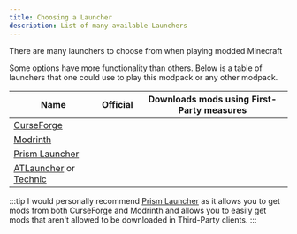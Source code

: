 ```yaml
---
title: Choosing a Launcher
description: List of many available Launchers
---
```



There are many launchers to choose from when playing modded Minecraft

Some options have more functionality than others. Below is a table of launchers that one could use to play this modpack or any other modpack.

| Name                                                                                                     | Official                                                 | Downloads mods using First-Party measures                |
| -------------------------------------------------------------------------------------------------------- | -------------------------------------------------------- | -------------------------------------------------------- |
| [CurseForge](https://www.curseforge.com/download/app) <Icon name="simple-icons:curseforge" size="2em" /> | <Icon name="twemoji:check-box-with-check" size="2rem" /> | <Icon name="twemoji:check-box-with-check" size="2rem" /> |
| [Modrinth](https://modrinth.com/app) <Icon name="simple-icons:modrinth" size="2em" />                    | <Icon name="twemoji:check-box-with-check" size="2rem" /> | <Icon name="twemoji:check-box-with-check" size="2rem" /> |
| [Prism Launcher](https://github.com/PrismLauncher/PrismLauncher)                                         | <Icon name="twemoji:cross-mark" size="2rem" />           | <Icon name="twemoji:cross-mark" size="2rem" />           |
| [ATLauncher](https://atlauncher.com/) or [Technic](https://www.technicpack.net/)                         | <Icon name="twemoji:cross-mark" size="2rem" />           | <Icon name="twemoji:cross-mark" size="2rem" />           |

:::tip
I would personally recommend [Prism Launcher](https://github.com/PrismLauncher/PrismLauncher) as it allows you to get mods from both CurseForge and Modrinth and allows you to easily get mods that aren't allowed to be downloaded in Third-Party clients.
:::

